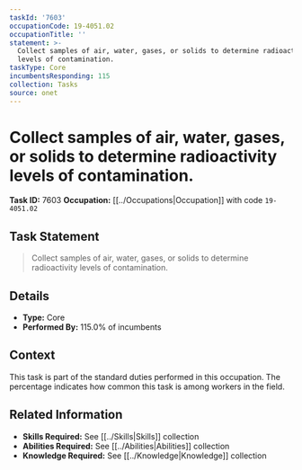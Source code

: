 ```yaml
---
taskId: '7603'
occupationCode: 19-4051.02
occupationTitle: ''
statement: >-
  Collect samples of air, water, gases, or solids to determine radioactivity
  levels of contamination.
taskType: Core
incumbentsResponding: 115
collection: Tasks
source: onet
---
```

# Collect samples of air, water, gases, or solids to determine radioactivity levels of contamination.

**Task ID:** 7603
**Occupation:** [[../Occupations|Occupation]] with code `19-4051.02`

## Task Statement

> Collect samples of air, water, gases, or solids to determine radioactivity levels of contamination.

## Details

- **Type:** Core
- **Performed By:** 115.0% of incumbents

## Context

This task is part of the standard duties performed in this occupation. The percentage indicates how common this task is among workers in the field.

## Related Information

- **Skills Required:** See [[../Skills|Skills]] collection
- **Abilities Required:** See [[../Abilities|Abilities]] collection
- **Knowledge Required:** See [[../Knowledge|Knowledge]] collection
